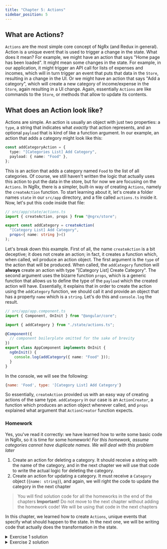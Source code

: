 ```yaml
---
title: "Chapter 5: Actions"
sidebar_position: 5
---
```



## What are Actions?

`Actions` are the most simple core concept of NgRx (and Redux in general). Action is a unique event that is used to trigger a change in the state. What does it mean? For example, we might have an action that says "Home page has been loaded". It might mean some changes in the state. For example, in our application, it might trigger an API call for lists of expenses and incomes, which will in turn trigger an event that puts that data in the `Store`, resulting in a change in the UI. Or we might have an action that says "Add a category", which will create a new category of income/expense in the `Store`, again resulting in a UI change. Again, essentially `Actions` are like commands to the `Store`, or methods that allow to update its contents.

## What does an Action look like?

Actions are simple. An action is usually an object with just two properties: a `type`, a string that indicates what _exactly_ that action represents, and an optional `payload` that is kind of like a function argument. In our example, an action that adds a category might look like this:

```ts
const addCategoryAction = {
  type: "[Categories List] Add Category",
  payload: { name: "Food" },
};
```

This is an action that adds a category named `Food` to the list of all categories. Of course, we still haven't written the logic that actually uses this action to put the data in the store, but for now we are focusing on the `Actions`. In NgRx, there is a simpler, built-in way of creating `Actions`, namely the `createAction` function. To start learning about it, let's create a folder names `state` in our `src/app` directory, and a file called `actions.ts` inside it. Now, let's put this code inside that file:

```ts
// src/app/state/actions.ts
import { createAction, props } from "@ngrx/store";

export const addCategory = createAction(
  "[Category List] Add Category",
  props<{ name: string }>()
);
```

Let's break down this example. First of all, the name `createAction` is a bit deceptive; it does not create an action; in fact, it creates a function which, when called, wil produce an action object. The first argument is the `type` of the action that will be produced. When called, the `addCategory` function will **always** create an action with type "[Category List] Create Category". The second argument uses the bizarre function `props`, which is a generic function that allows us to define the type of the `payload` which the created action will have. Essentially, it explains that in order to create the action using the `addCategory` function, we should call it and provide an object that has a property `name` which is a `string`. Let's do this and `console.log` the result.

```ts
// src/app/app.component.ts
import { Component, OnInit } from "@angular/core";

import { addCategory } from "./state/actions.ts";

@Component({
  // component boilerplate omitted for the sake of brevity
})
export class AppComponent implements OnInit {
  ngOnInit() {
    console.log(addCategory({ name: "Food" }));
  }
}
```

In the console, we will see the following:

```js
{name: 'Food', type: '[Category List] Add Category'}
```

So essentially, `createAction` provided us with an easy way of creating actions of the same type. `addCategory` in our case is an `ActionCreator`, a function which produces an action object whenever called, and `props` explained what argument that `ActionCreator` function expects.

### Homework

Yes, you've read it correctly: we have learned how to write some basic code in NgRx, so it is time for some homework!
_For this homework, assume categories cannot have duplicate names. We will deal with this problem later_

1. Create an action for deleting a category. It should receive a string with the name of the category, and in the next chapter we will use that code to write the actual logic for deleting the category.
2. Create an action for updating a category. It must receive a `Category` object (`{name: string}`), and again, we will right the code to update the category in the next chapter

> You will find solution code for all the homeworks in the end of the chapters
> **Important!** Do not move to the next chapter without adding the homework code! We will be using that code in the next chapters

In this chapter, we learned how to create `Actions`, unique events that specify what should happen to the state. In the next one, we will be writing code that actually does the transformation in the state.

<details>
  <summary>Exercise 1 solution</summary>

  <CodeBlock title="actions.ts" className="language-ts">
    {Exercise1Actions}
  </CodeBlock>
</details>

<details>
  <summary>Exercise 2 solution</summary>
  <CodeBlock title="actions.ts" className="language-ts">
    {Exercise2Actions}
  </CodeBlock>
</details>
